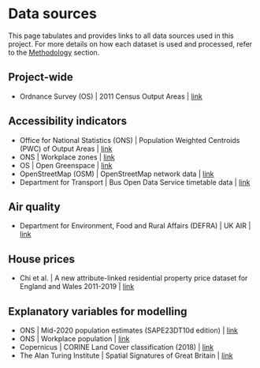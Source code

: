 # Data sources

This page tabulates and provides links to all data sources used in this project.
For more details on how each dataset is used and processed, refer to the [Methodology](method.qmd) section.

## Project-wide

- Ordnance Survey (OS) | 2011 Census Output Areas | [link](https://geoportal.statistics.gov.uk/datasets/ons::output-areas-dec-2011-boundaries-ew-bgc/about)

## Accessibility indicators

- Office for National Statistics (ONS) | Population Weighted Centroids (PWC) of Output Areas | [link](https://geoportal.statistics.gov.uk/datasets/ons::output-areas-dec-2011-pwc/about)
- ONS | Workplace zones | [link](https://www.nomisweb.co.uk/sources/census_2011_wp)
- OS | Open Greenspace  | [link](https://beta.ordnancesurvey.co.uk/products/os-open-greenspace)
- OpenStreetMap (OSM) | OpenStreetMap network data | [link](https://openstreetmap.org)
- Department for Transport | Bus Open Data Service timetable data | [link](https://data.bus-data.dft.gov.uk/downloads/)

## Air quality

- Department for Environment, Food and Rural Affairs (DEFRA) | UK AIR | [link](https://uk-air.defra.gov.uk/data/pcm-data)

## House prices

- Chi et al. | A new attribute-linked
residential property price dataset for England and Wales 2011-2019 | [link](https://doi.org/10.5255/UKDA-SN-854240)

## Explanatory variables for modelling

- ONS | Mid-2020 population estimates (SAPE23DT10d edition) | [link](https://www.ons.gov.uk/peoplepopulationandcommunity/populationandmigration/populationestimates/datasets/censusoutputareaestimatesinthenortheastregionofengland)
- ONS | Workplace population | [link](https://www.nomisweb.co.uk/sources/census_2011_wp)
- Copernicus | CORINE Land Cover classification (2018) | [link](https://land.copernicus.eu/pan-european/corine-land-cover)
- The Alan Turing Institute | Spatial Signatures of Great Britain | [link](https://urbangrammarai.xyz/story/)
